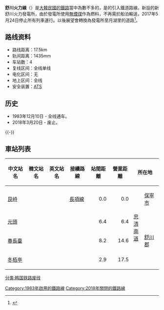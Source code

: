 {{鐵道路線情報
|諺文 = 서천화력선
|漢字 = 舒川火力線
|文觀部式 = Seocheon Hwaryeok seon
|咯線名稱 = 舒川火力線
|路線顏色 = 
|圖片 = Seocheonhwaryeok Line.jpg
|圖片說明 = 在保寧市珠山面野龙里看艮峙方向軌道
|種類 = {{link-ja|私有鐵道|사유 철도}}
|國家 = {{KOR}}
|狀態 = 废止
|起點 = [[艮峙站|艮峙站]]<br />（[[忠清南道|忠清南道]][[保寧市|保寧市]]）
|終點 = [[冬栢亭站|冬栢亭站]]<br />（[[忠清南道|忠清南道]][[舒川郡|舒川郡]]）
|站數 = 4個
|載客量 = 
|通車 = 1983年12月10日
|廢線 = 2018年3月20日
|擁有者 = {{link-ko|韓國中部發電|한국중부발전}}
|營運者 = [[韓國鐵道公社|韓國鐵道公社]]
|營業距離 = 17.5公里
|軌距 = 1,435毫米（[[標準軌|標準軌]]）
|軌道數量 = [[單線鐵路|1]]
|電氣化方式 = 
}}
'''舒川火力線'''（{{kor|諺=서천화력선|漢=舒川火力線|羅=Seocheon hwaryeok seon|f=y}}）是[[韓國鐵路運輸|大韓民國的鐵路]]當中為數不多的{{link-ko|私有鐵道|사유 철도}}，是{{link-ko|韓國中部發電|한국중부발전}}{{link-ko|舒川火力發電所|서천화력발전소}}的引入鐵道路線。新設的新舒川火力發電所，由於發電所使用[[無煙煤|無煙煤]]作為燃料，不再需於船泊輸送，2017年5月24日停止所有列車運行。以後展望會轉換為發電所至月湖里的道路<ref>{{cite news |title=서천화력 전용철도 가설 이전 원상 회복 |url=http://www.newssc.co.kr/news/articleView.html?idxno=40001 |publisher=뉴스서천 |author=고종만 |date=2018-03-29 |accessdate=2018-10-29 }}</ref>。

== 路线资料 ==
*路线距离：17.5km
*轨间距离：1435mm
*车站数：4
*复线区间：全线单线
*电化区间：无
*地上区间：全线
*安全装置：[[自動列車停止裝置|ATS]]

== 历史 ==
*1983年12月10日 - 全线通车。
*2018年3月20日 - 废止。

{{-}}

== 車站列表 ==
{| class="wikitable" style="text-align:center;"
|- style="border-bottom:solid 3px #8c8c8c;"
!中文站名
!韓文站名
!英文站名
!接續路線
!站間距離
!營業距離
!colspan="2"|所在地
!備註
|-
|[[艮峙站|艮峙]]
|{{lang|ko|간치}}
|{{lang|en|Ganchi}}
|[[長項線|長項線]]
|align="right"|0.0
|align="right"|0.0
|style="width:1.2em;" rowspan="4"|[[忠清南道|忠清南道]]
|[[保寧市|保寧市]]
|
|-
|[[元頭站|元頭]]
|{{lang|ko|원두}}
|{{lang|en|Wondu}}
|
|align="right"|6.4
|align="right"|6.4
|rowspan="3"|[[舒川郡|舒川郡]]
|信號場
|-
|[[春長臺站|春長臺]]
|{{lang|ko|춘장대}}
|{{lang|en|Chunjangdae}}
|
|align="right"|8.2
|align="right"|14.6
|
|-
|[[冬栢亭站|冬栢亭]]
|{{lang|ko|동백정}}
|{{lang|en|Dongbaekjeong}}
|
|align="right"|2.9
|align="right"|17.5
|
|}

{{舒川火力線}}
{{韩国铁道公社路线}}

[[分类:韩国铁路废线|分类:韩国铁路废线]]
[[Category:1983年啟用的鐵路線|Category:1983年啟用的鐵路線]]
[[Category:2018年關閉的鐵路線|Category:2018年關閉的鐵路線]]